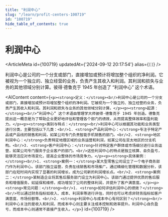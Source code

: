 ```yaml
---
title: "利润中心"
slug: "/learn/profit-centers-100719"
id: "100719"
hide_table_of_contents: true
---
```



# 利润中心

<ArticleMeta id={100719} updatedAt={'2024-09-12 20:17:54'} alias={`[]`} />
<div className='border-solid border-b border-t-0 my-4 border-[var(--ifm-color-gray-300)]' />

利润中心是公司的一个分支或部门，直接增加或预计将增加整个组织的净利润。它被视为一个独立的、独立经营的业务，负责产生其收入和利润。其利润和损失与业务的其他领域分别计算。彼得·德鲁克于 1945 年创造了 “利润中心” 这个术语。

<AIContent content={`<p><strong>定义：</strong><br/>利润中心是公司的一个分支或部门，直接增加或预计将增加整个组织的净利润。它被视为一个独立的、独立经营的业务，负责产生其收入和利润。其利润和损失与业务的其他领域分别计算。</p><p><strong>起源：</strong><br/>“利润中心” 这个术语由管理学大师彼得·德鲁克于 1945 年创造。德鲁克提出这一概念是为了帮助企业更好地评估和管理各个部门的绩效，从而提高整体效率和盈利能力。</p><p><strong>类别与特点：</strong><br/>利润中心可以根据其功能和业务类型进行分类，主要包括以下几类：<br/>1. <strong>产品利润中心：</strong>专注于特定产品或产品线的销售和利润，如某公司专门负责智能手机销售的部门。<br/>2. <strong>地区利润中心：</strong>负责特定地理区域的业务运营和利润，如某公司在亚太地区的分支机构。<br/>3. <strong>客户利润中心：</strong>针对特定客户群体或市场细分进行业务运营，如某公司专门服务于企业客户的部门。<br/>这些利润中心的特点是独立核算、自负盈亏，能够灵活应对市场变化，提高企业整体的市场竞争力。</p><p><strong>具体案例：</strong><br/>1. <strong>案例一：</strong>某大型零售公司设立了一个电子商务部门作为利润中心。该部门独立运营，负责在线销售和市场推广。通过精细化管理和数据分析，该部门在短时间内实现了显著的利润增长，成为公司新的利润增长点。<br/>2. <strong>案例二：</strong>某制造企业将其售后服务部门设立为利润中心。该部门通过提供优质的售后服务和增值服务，如延保和维修，成功增加了公司的整体利润，并提升了客户满意度。</p><p><strong>常见问题：</strong><br/>1. <strong>如何评估利润中心的绩效？</strong><br/>可以通过财务指标如收入、成本、利润率等进行评估，同时也可以考虑非财务指标如客户满意度、市场份额等。<br/>2. <strong>利润中心与成本中心有何区别？</strong><br/>利润中心关注的是收入和利润，而成本中心则主要关注成本控制和效率提升。利润中心自负盈亏，而成本中心则通常不直接产生收入。</p>`} id={100719} />
